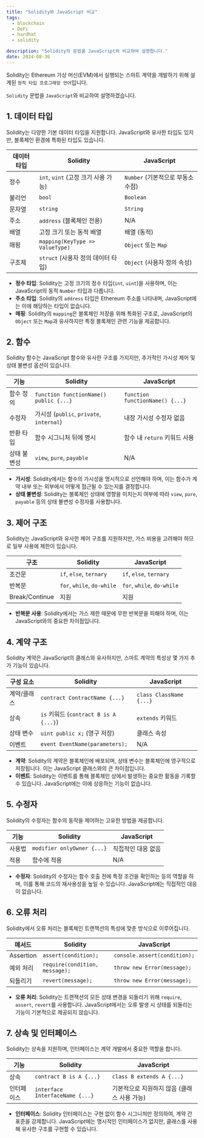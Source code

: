 ```yaml
---
title: "Solidity와 JavaScript 비교"
tags:
  - blockchain
  - DeFi
  - hardhat
  - solidity

description: "Solidity의 문법을 JavaScript와 비교하여 설명합니다."
date: 2024-08-30
---
```


Solidity는 Ethereum 가상 머신(EVM)에서 실행되는 스마트 계약을 개발하기 위해 설계된 `정적 타입 프로그래밍 언어`입니다.

`Solidity` 문법을 `JavaScript`와 비교하여 설명하겠습니다.

## 1. 데이터 타입

Solidity는 다양한 기본 데이터 타입을 지원합니다. JavaScript와 유사한 타입도 있지만, 블록체인 환경에 특화된 타입도 있습니다.

| 데이터 타입 | Solidity                            | JavaScript                       |
| ----------- | ----------------------------------- | -------------------------------- |
| 정수        | `int`, `uint` (고정 크기 사용 가능) | `Number` (기본적으로 부동소수점) |
| 불리언      | `bool`                              | `Boolean`                        |
| 문자열      | `string`                            | `String`                         |
| 주소        | `address` (블록체인 전용)           | N/A                              |
| 배열        | 고정 크기 또는 동적 배열            | 배열 (동적)                      |
| 매핑        | `mapping(KeyType => ValueType)`     | `Object` 또는 `Map`              |
| 구조체      | `struct` (사용자 정의 데이터 타입)  | `Object` (사용자 정의 속성)      |

- **정수 타입**: Solidity는 고정 크기의 정수 타입(`int`, `uint`)을 사용하며, 이는 JavaScript의 동적 `Number` 타입과 다릅니다.
- **주소 타입**: Solidity의 `address` 타입은 Ethereum 주소를 나타내며, JavaScript에는 이에 해당하는 타입이 없습니다.
- **매핑**: Solidity의 `mapping`은 블록체인 저장을 위해 특화된 구조로, JavaScript의 `Object` 또는 `Map`과 유사하지만 특정 블록체인 관련 기능을 제공합니다.

## 2. 함수

Solidity 함수는 JavaScript 함수와 유사한 구조를 가지지만, 추가적인 가시성 제어 및 상태 불변성 옵션이 있습니다.

| 기능        | Solidity                                 | JavaScript                      |
| ----------- | ---------------------------------------- | ------------------------------- |
| 함수 정의   | `function functionName() public {...}`   | `function functionName() {...}` |
| 수정자      | 가시성 (`public`, `private`, `internal`) | 내장 가시성 수정자 없음         |
| 반환 타입   | 함수 시그니처 뒤에 명시                  | 함수 내 `return` 키워드 사용    |
| 상태 불변성 | `view`, `pure`, `payable`                | N/A                             |

- **가시성**: Solidity에서는 함수의 가시성을 명시적으로 선언해야 하며, 이는 함수가 계약 내부 또는 외부에서 어떻게 접근될 수 있는지를 결정합니다.
- **상태 불변성**: Solidity는 블록체인 상태에 영향을 미치는지 여부에 따라 `view`, `pure`, `payable` 등의 상태 불변성 수정자를 사용합니다.

## 3. 제어 구조

Solidity는 JavaScript와 유사한 제어 구조를 지원하지만, 가스 비용을 고려해야 하므로 일부 사용에 제한이 있습니다.

| 구조           | Solidity                   | JavaScript                 |
| -------------- | -------------------------- | -------------------------- |
| 조건문         | `if`, `else`, `ternary`    | `if`, `else`, `ternary`    |
| 반복문         | `for`, `while`, `do-while` | `for`, `while`, `do-while` |
| Break/Continue | 지원                       | 지원                       |

- **반복문 사용**: Solidity에서는 가스 제한 때문에 무한 반복문을 피해야 하며, 이는 JavaScript와의 중요한 차이점입니다.

## 4. 계약 구조

Solidity 계약은 JavaScript의 클래스와 유사하지만, 스마트 계약의 특성상 몇 가지 추가 기능이 있습니다.

| 구성 요소   | Solidity                              | JavaScript              |
| ----------- | ------------------------------------- | ----------------------- |
| 계약/클래스 | `contract ContractName {...}`         | `class ClassName {...}` |
| 상속        | `is` 키워드 (`contract B is A {...}`) | `extends` 키워드        |
| 상태 변수   | `uint public x;` (영구 저장)          | 클래스 속성             |
| 이벤트      | `event EventName(parameters);`        | N/A                     |

- **계약**: Solidity의 계약은 블록체인에 배포되며, 상태 변수는 블록체인에 영구적으로 저장됩니다. 이는 JavaScript 클래스와의 큰 차이점입니다.
- **이벤트**: Solidity는 이벤트를 통해 블록체인 상에서 발생하는 중요한 활동을 기록할 수 있습니다. JavaScript에는 이에 상응하는 기능이 없습니다.

## 5. 수정자

Solidity의 수정자는 함수의 동작을 제어하는 고유한 방법을 제공합니다.

| 기능   | Solidity                   | JavaScript         |
| ------ | -------------------------- | ------------------ |
| 사용법 | `modifier onlyOwner {...}` | 직접적인 대응 없음 |
| 적용   | 함수에 적용                | N/A                |

- **수정자**: Solidity의 수정자는 함수 호출 전에 특정 조건을 확인하는 등의 역할을 하며, 이를 통해 코드의 재사용성을 높일 수 있습니다. JavaScript에는 직접적인 대응이 없습니다.

## 6. 오류 처리

Solidity에서 오류 처리는 블록체인 트랜잭션의 특성에 맞춘 방식으로 이루어집니다.

| 메서드    | Solidity                       | JavaScript                   |
| --------- | ------------------------------ | ---------------------------- |
| Assertion | `assert(condition);`           | `console.assert(condition);` |
| 예외 처리 | `require(condition, message);` | `throw new Error(message);`  |
| 되돌리기  | `revert(message);`             | `throw new Error(message);`  |

- **오류 처리**: Solidity는 트랜잭션의 모든 상태 변경을 되돌리기 위해 `require`, `assert`, `revert`를 사용합니다. JavaScript에서는 오류 발생 시 상태를 되돌리는 기능이 기본적으로 제공되지 않습니다.

## 7. 상속 및 인터페이스

Solidity는 상속을 지원하며, 인터페이스는 계약 개발에서 중요한 역할을 합니다.

| 기능       | Solidity                        | JavaScript                                  |
| ---------- | ------------------------------- | ------------------------------------------- |
| 상속       | `contract B is A {...}`         | `class B extends A {...}`                   |
| 인터페이스 | `interface InterfaceName {...}` | 기본적으로 지원하지 않음 (클래스 사용 가능) |

- **인터페이스**: Solidity 인터페이스는 구현 없이 함수 시그니처만 정의하여, 계약 간 표준을 강제합니다. JavaScript에는 명시적인 인터페이스가 없지만, 클래스를 사용해 유사한 구조를 구현할 수 있습니다.
